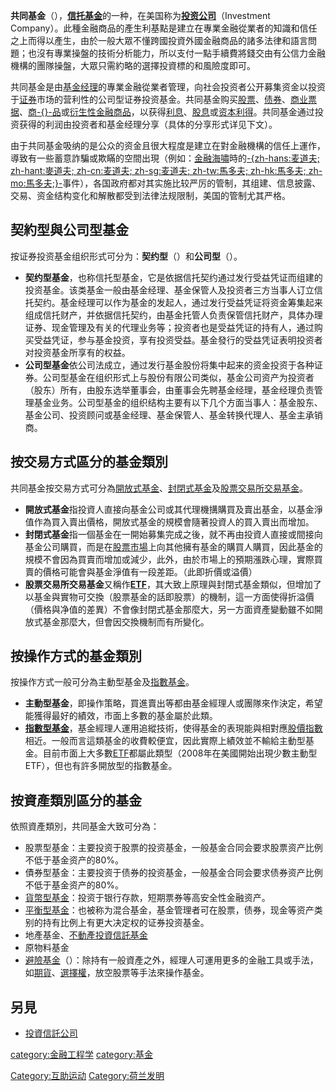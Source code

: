 {{NoteTA |G1=Economics
|T=zh-cn:投资基金;zh-hk:互惠基金;zh-tw:共同基金;
|1=zh-cn:投资基金;zh-hk:互惠基金;zh-tw:共同基金;
}}
{{个人理财}}
{{各地中文名
 | 名詞 = 共同基金
 | 圖像 = 
 | 說明 = <!-- 圖檔說明，將隨條目語言變種進行字詞轉換 -->
 |cn = 投资基金
 |tw = 共同基金
 |hk = 互惠基金
 |mo =
 |sg =
 |my =
 |navbar =
 |display = infobox
}}
'''共同基金'''（{{lang-en|Mutual Fund}}），'''[[信托基金|信托基金]]'''的一种，在美国称为'''[[投资银行|投资公司]]'''（Investment Company）。此種金融商品的產生利基點是建立在專業金融從業者的知識和信任之上而得以產生，由於一般大眾不懂跨國投資外國金融商品的諸多法律和語言問題；也沒有專業操盤的技術分析能力，所以支付一點手續費將錢交由有公信力金融機構的團隊操盤，大眾只需約略的選擇投資標的和風險度即可。

共同基金是由[[基金经理|基金经理]]的專業金融從業者管理，向社会投资者公开募集资金以投资于[[证券|证券]]市场的营利性的公司型证券投资基金。共同基金购买[[股票|股票]]、[[债券|债券]]、[[商业票据|商业票据]]、[[大宗商品|商-{}-品]]或[[衍生性金融商品|衍生性金融商品]]，以获得[[利息|利息]]、[[股息|股息]]或[[资本利得|资本利得]]。共同基金通过投资获得的利润由投资者和基金经理分享（具体的分享形式详见下文）。

由于共同基金吸纳的是公众的资金且很大程度是建立在對金融機構的信任上運作，導致有一些蓄意詐騙或欺瞞的空間出現（例如：[[金融海嘯|金融海嘯]]時的[[伯納·馬多夫|-{zh-hans:麦道夫; zh-hant:麥道夫; zh-cn:麦道夫; zh-sg:麦道夫; zh-tw:馬多夫; zh-hk:馬多夫; zh-mo:馬多夫;}-]]事件），各国政府都对其实施比较严厉的管制，其组建、信息披露、交易、资金结构变化和解散都受到法律法规限制，美国的管制尤其严格。

== 契約型與公司型基金 ==
按证券投资基金组织形式可分为：'''契约型'''（{{lang|en|Contract Type}}）和'''公司型'''（{{lang|en|Company Type}}）。

* '''契约型基金'''，也称信托型基金，它是依据信托契约通过发行受益凭证而组建的投资基金。该类基金一般由基金经理、基金保管人及投资者三方当事人订立信托契约。基金经理可以作为基金的发起人，通过发行受益凭证将资金筹集起来组成信托财产，并依据信托契约，由基金托管人负责保管信托财产，具体办理证券、现金管理及有关的代理业务等；投资者也是受益凭证的持有人，通过购买受益凭证，参与基金投资，享有投资受益。基金發行的受益凭证表明投资者对投资基金所享有的权益。
* '''公司型基金'''依公司法成立，通过发行基金股份将集中起来的资金投资于各种证券。公司型基金在组织形式上与股份有限公司类似，基金公司资产为投资者（股东）所有，由股东选举董事会，由董事会先聘基金经理，基金经理负责管理基金业务。公司型基金的组织结构主要有以下几个方面当事人：基金股东、基金公司、投资顾问或基金经理、基金保管人、基金转换代理人、基金主承销商。

== 按交易方式區分的基金類別 ==
共同基金按交易方式可分為[[開放式基金|開放式基金]]、[[封閉式基金|封閉式基金]]及[[指數股票型基金|股票交易所交易基金]]。

* '''開放式基金'''指投資人直接向基金公司或其代理機搆購買及賣出基金，以基金淨值作為買入賣出價格，開放式基金的規模會隨著投資人的買入賣出而增加。
* '''封閉式基金'''指一個基金在一開始募集完成之後，就不再由投資人直接或間接向基金公司購買，而是在[[股票市場|股票市場]]上向其他擁有基金的購買人購買，因此基金的規模不會因為買賣而增加或減少，此外，由於市場上的預期漲跌心理，實際買賣的價格可能會與基金淨值有一段差距。（此即折價或溢價）
* '''股票交易所交易基金'''又稱作'''[[指數股票型基金|ETF]]'''，其大致上原理與封閉式基金類似，但增加了以基金與實物可交換（股票基金的話即股票）的機制，這一方面使得折溢價（價格與净值的差異）不會像封閉式基金那麼大，另一方面資產變動雖不如開放式基金那麼大，但會因交換機制而有所變化。

== 按操作方式的基金類別 ==
按操作方式一般可分為主動型基金及[[指數基金|指數基金]]。

* '''主動型基金'''，即操作策略，買進賣出等都由基金經理人或團隊來作決定，希望能獲得最好的績效，市面上多數的基金屬於此類。
* '''[[指數基金|指數型基金]]'''，基金經理人運用追縱技術，使得基金的表現能與相對應[[股價指數|股價指數]]相近。一般而言這類基金的收費較便宜，因此實際上績效並不輸給主動型基金。目前市面上大多數[[指數股票型基金|ETF]]都屬此類型（2008年在美國開始出現少數主動型ETF），但也有許多開放型的指數基金。

== 按資產類別區分的基金 ==
依照資產類別，共同基金大致可分為：
* 股票型基金：主要投资于股票的投资基金，一般基金合同会要求股票资产比例不低于基金资产的80%。
* 債券型基金：主要投资于债券的投资基金，一般基金合同会要求债券资产比例不低于基金资产的80%。
* [[貨幣基金|貨幣型基金]]：投资于银行存款，短期票券等高安全性金融资产。
* [[平衡型基金|平衡型基金]]：也被称为混合基金，基金管理者可在股票，债券，现金等资产类别的持有比例上有更大决定权的证券投资基金。
* 地產基金、[[不動產投資信託|不動產投資信託基金]]
* 原物料基金
* [[对冲基金|避險基金]]（{{lang|en|Hedge Fund}}）：除持有一般資產之外，經理人可運用更多的金融工具或手法，如[[期貨|期貨]]、[[選擇權|選擇權]]，放空股票等手法來操作基金。

== 另見 ==
* [[投資信託公司|投資信託公司]]

[[category:金融工程学|category:金融工程学]]
[[category:基金|category:基金]]
[[Category:互助运动|Category:互助运动]]
[[Category:荷兰发明|Category:荷兰发明]]